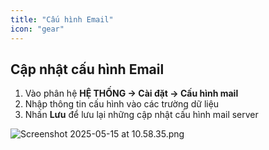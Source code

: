 ```yaml
---
title: "Cấu hình Email"
icon: "gear"
---
```


## Cập nhật cấu hình Email

1. Vào phân hệ **HỆ THỐNG -\> Cài đặt -\> Cấu hình mail**
2. Nhập thông tin cấu hình vào các trường dữ liệu
3. Nhấn **Lưu** để lưu lại những cập nhật cấu hình mail server

<img
  src="/images/cmms-25.png"
  alt="Screenshot 2025-05-15 at 10.58.35.png"
  title="Screenshot 2025-05-15 at 10.58.35.png"
  className="border mr-auto"
/>